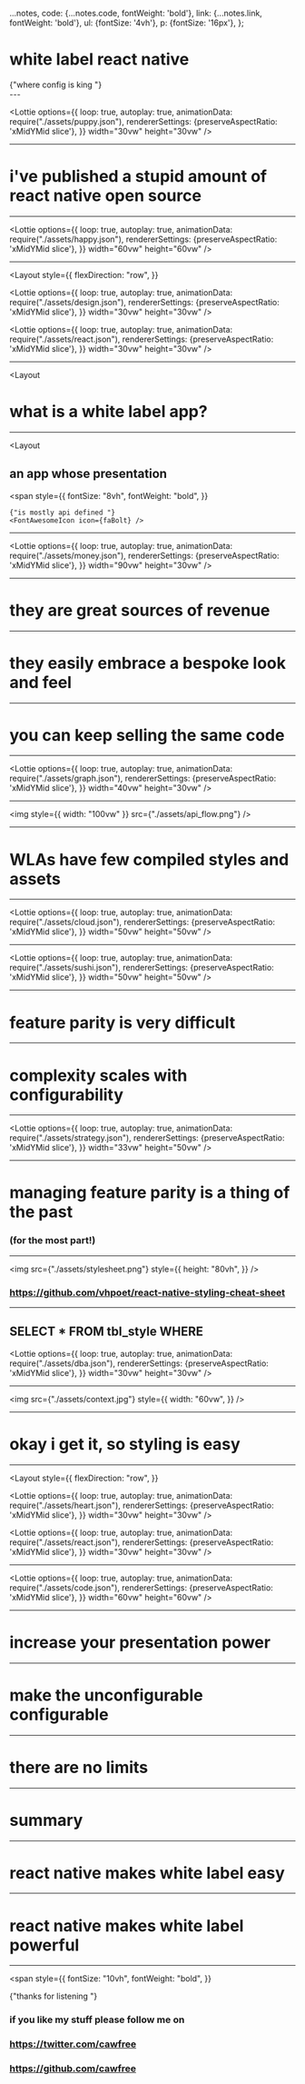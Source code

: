 


  ...notes,
  code: {...notes.code, fontWeight: 'bold'},
  link: {...notes.link, fontWeight: 'bold'},
  ul: {fontSize: '4vh'},
  p: {fontSize: '16px'},
};

<Head>
  <title>React Native White Label</title>
</Head>

<Layout>


# white label react native

<div
  style={{
    fontSize: "4vh",
  }}
>
  {"where config is king "}
  <FontAwesomeIcon icon={faCrown} />
</div>

</Layout>
---

<Layout>

<Lottie
  options={{
    loop: true,
    autoplay: true,
    animationData: require("./assets/puppy.json"),
    rendererSettings: {preserveAspectRatio: 'xMidYMid slice'},
  }}
  width="30vw"
  height="30vw"
/>

</Layout>

---

<Layout>

# i've published a stupid amount of react native open source

</Layout>

---

<Layout>

<Lottie
  options={{
    loop: true,
    autoplay: true,
    animationData: require("./assets/happy.json"),
    rendererSettings: {preserveAspectRatio: 'xMidYMid slice'},
  }}
  width="60vw"
  height="60vw"
/>

</Layout>

---

<Layout
  style={{
    flexDirection: "row",
  }}
>

<Lottie
  options={{
    loop: true,
    autoplay: true,
    animationData: require("./assets/design.json"),
    rendererSettings: {preserveAspectRatio: 'xMidYMid slice'},
  }}
  width="30vw"
  height="30vw"
/>

<Lottie
  options={{
    loop: true,
    autoplay: true,
    animationData: require("./assets/react.json"),
    rendererSettings: {preserveAspectRatio: 'xMidYMid slice'},
  }}
  width="30vw"
  height="30vw"
/>

</Layout>

---

<Layout
>

  # what is a white label app?

</Layout>

---

<Layout
>

  ## an app whose presentation

  <span
    style={{
      fontSize: "8vh",
      fontWeight: "bold",
    }}
  >
    {"is mostly api defined "}
    <FontAwesomeIcon icon={faBolt} />
  </span>

</Layout>

---

<Layout>

<Lottie
  options={{
    loop: true,
    autoplay: true,
    animationData: require("./assets/money.json"),
    rendererSettings: {preserveAspectRatio: 'xMidYMid slice'},
  }}
  width="90vw"
  height="30vw"
/>

</Layout>

---

<Layout>

# they are great sources of revenue

</Layout>

---

<Layout>

# they easily embrace a bespoke look and feel

</Layout>

---

<Layout>

# you can keep selling the same code

</Layout>

---

<Layout>

<Lottie
  options={{
    loop: true,
    autoplay: true,
    animationData: require("./assets/graph.json"),
    rendererSettings: {preserveAspectRatio: 'xMidYMid slice'},
  }}
  width="40vw"
  height="30vw"
/>

</Layout>

---

<Layout>

<img
  style={{
    width: "100vw"
  }}
  src={"./assets/api_flow.png"}
/>

</Layout>

---

<Layout>

# WLAs have few compiled styles and assets

</Layout>

---

<Layout>

<Lottie
  options={{
    loop: true,
    autoplay: true,
    animationData: require("./assets/cloud.json"),
    rendererSettings: {preserveAspectRatio: 'xMidYMid slice'},
  }}
  width="50vw"
  height="50vw"
/>

</Layout>

---

<Layout>

<Lottie
  options={{
    loop: true,
    autoplay: true,
    animationData: require("./assets/sushi.json"),
    rendererSettings: {preserveAspectRatio: 'xMidYMid slice'},
  }}
  width="50vw"
  height="50vw"
/>

</Layout>

---

<Layout>

# feature parity is very difficult

</Layout>

---

<Layout>

# complexity scales with configurability

</Layout>

---

<Layout>

<Lottie
  options={{
    loop: true,
    autoplay: true,
    animationData: require("./assets/strategy.json"),
    rendererSettings: {preserveAspectRatio: 'xMidYMid slice'},
  }}
  width="33vw"
  height="50vw"
/>

</Layout>

---

<Layout>

# managing feature parity is a thing of the past

### (for the most part!)

</Layout>

---

<Layout>

<img
  src={"./assets/stylesheet.png"}
  style={{
    height: "80vh",
  }}
/>

### https://github.com/vhpoet/react-native-styling-cheat-sheet

</Layout>

---

<Layout>

## SELECT * FROM tbl_style WHERE

<Lottie
  options={{
    loop: true,
    autoplay: true,
    animationData: require("./assets/dba.json"),
    rendererSettings: {preserveAspectRatio: 'xMidYMid slice'},
  }}
  width="30vw"
  height="30vw"
/>

</Layout>

---

<Layout>

<img
  src={"./assets/context.jpg"}
  style={{
    width: "60vw",
  }}
/>

</Layout>

---

<Layout>

# okay i get it, so styling is easy

</Layout>

---

<Layout
  style={{
    flexDirection: "row",
  }}
>

<Lottie
  options={{
    loop: true,
    autoplay: true,
    animationData: require("./assets/heart.json"),
    rendererSettings: {preserveAspectRatio: 'xMidYMid slice'},
  }}
  width="30vw"
  height="30vw"
/>

<Lottie
  options={{
    loop: true,
    autoplay: true,
    animationData: require("./assets/react.json"),
    rendererSettings: {preserveAspectRatio: 'xMidYMid slice'},
  }}
  width="30vw"
  height="30vw"
/>

</Layout>

---

<Layout>

<Lottie
  options={{
    loop: true,
    autoplay: true,
    animationData: require("./assets/code.json"),
    rendererSettings: {preserveAspectRatio: 'xMidYMid slice'},
  }}
  width="60vw"
  height="60vw"
/>

</Layout>

---

<Layout>

# increase your presentation power

</Layout>

---

<Layout>

# make the unconfigurable configurable 

</Layout>

---

<Layout>

# there are no limits

</Layout>

---

<Layout>

# summary

</Layout>

---

<Layout>

# react native makes white label easy 

</Layout>

---

<Layout>

# react native makes white label powerful 

</Layout>

---


<Layout>

<span
  style={{
    fontSize: "10vh",
    fontWeight: "bold",
  }}
>
  {"thanks for listening "}
  <FontAwesomeIcon icon={faHeart} />
</span>


### if you like my stuff please follow me on

### https://twitter.com/cawfree

### https://github.com/cawfree

</Layout>
